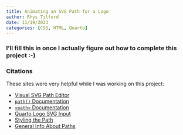 ```yaml
---
title: Animating an SVG Path for a Logo
author: Rhys Tilford
date: 11/19/2023
categories: [CSS, HTML, Quarto]
---
```


### I'll fill this in once I actually figure out how to complete this project :-)


### Citations

These sites were very helpful while I was working on this project:

 - [Visual SVG Path Editor](https://yqnn.github.io/svg-path-editor/)
 - [`path()` Documentation](https://developer.mozilla.org/en-US/docs/Web/CSS/path)
 - [`<path>` Documentation](https://developer.mozilla.org/en-US/docs/Web/SVG/Element/path)
 - [Quarto Logo SVG Input](https://ellakaye.co.uk/posts/2023-04-11_animated-logo/)
 - [Styling the Path](https://svgwg.org/svg2-draft/painting.html)
 - [General Info About Paths](https://svgwg.org/svg2-draft/paths.html#PathElement)